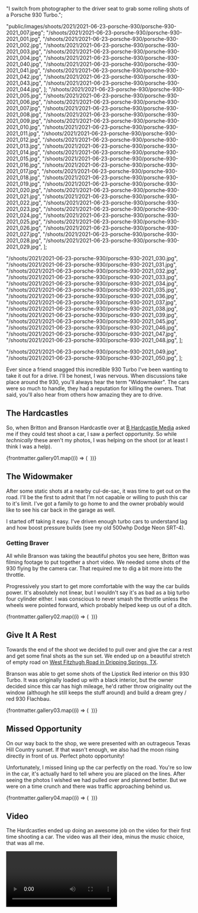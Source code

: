 
  "I switch from photographer to the driver seat to grab some rolling shots of a Porsche 930 Turbo.";

  "public/images/shoots/2021/2021-06-23-porsche-930/porsche-930-2021_007.jpeg";
  "/shoots/2021/2021-06-23-porsche-930/porsche-930-2021_001.jpg",
  "/shoots/2021/2021-06-23-porsche-930/porsche-930-2021_002.jpg",
  "/shoots/2021/2021-06-23-porsche-930/porsche-930-2021_003.jpg",
  "/shoots/2021/2021-06-23-porsche-930/porsche-930-2021_004.jpg",
  "/shoots/2021/2021-06-23-porsche-930/porsche-930-2021_040.jpg",
  "/shoots/2021/2021-06-23-porsche-930/porsche-930-2021_041.jpg",
  "/shoots/2021/2021-06-23-porsche-930/porsche-930-2021_042.jpg",
  "/shoots/2021/2021-06-23-porsche-930/porsche-930-2021_043.jpg",
  "/shoots/2021/2021-06-23-porsche-930/porsche-930-2021_044.jpg",
];
  "/shoots/2021/2021-06-23-porsche-930/porsche-930-2021_005.jpg",
  "/shoots/2021/2021-06-23-porsche-930/porsche-930-2021_006.jpg",
  "/shoots/2021/2021-06-23-porsche-930/porsche-930-2021_007.jpg",
  "/shoots/2021/2021-06-23-porsche-930/porsche-930-2021_008.jpg",
  "/shoots/2021/2021-06-23-porsche-930/porsche-930-2021_009.jpg",
  "/shoots/2021/2021-06-23-porsche-930/porsche-930-2021_010.jpg",
  "/shoots/2021/2021-06-23-porsche-930/porsche-930-2021_011.jpg",
  "/shoots/2021/2021-06-23-porsche-930/porsche-930-2021_012.jpg",
  "/shoots/2021/2021-06-23-porsche-930/porsche-930-2021_013.jpg",
  "/shoots/2021/2021-06-23-porsche-930/porsche-930-2021_014.jpg",
  "/shoots/2021/2021-06-23-porsche-930/porsche-930-2021_015.jpg",
  "/shoots/2021/2021-06-23-porsche-930/porsche-930-2021_016.jpg",
  "/shoots/2021/2021-06-23-porsche-930/porsche-930-2021_017.jpg",
  "/shoots/2021/2021-06-23-porsche-930/porsche-930-2021_018.jpg",
  "/shoots/2021/2021-06-23-porsche-930/porsche-930-2021_019.jpg",
  "/shoots/2021/2021-06-23-porsche-930/porsche-930-2021_020.jpg",
  "/shoots/2021/2021-06-23-porsche-930/porsche-930-2021_021.jpg",
  "/shoots/2021/2021-06-23-porsche-930/porsche-930-2021_022.jpg",
  "/shoots/2021/2021-06-23-porsche-930/porsche-930-2021_023.jpg",
  "/shoots/2021/2021-06-23-porsche-930/porsche-930-2021_024.jpg",
  "/shoots/2021/2021-06-23-porsche-930/porsche-930-2021_025.jpg",
  "/shoots/2021/2021-06-23-porsche-930/porsche-930-2021_026.jpg",
  "/shoots/2021/2021-06-23-porsche-930/porsche-930-2021_027.jpg",
  "/shoots/2021/2021-06-23-porsche-930/porsche-930-2021_028.jpg",
  "/shoots/2021/2021-06-23-porsche-930/porsche-930-2021_029.jpg",
];

  "/shoots/2021/2021-06-23-porsche-930/porsche-930-2021_030.jpg",
  "/shoots/2021/2021-06-23-porsche-930/porsche-930-2021_031.jpg",
  "/shoots/2021/2021-06-23-porsche-930/porsche-930-2021_032.jpg",
  "/shoots/2021/2021-06-23-porsche-930/porsche-930-2021_033.jpg",
  "/shoots/2021/2021-06-23-porsche-930/porsche-930-2021_034.jpg",
  "/shoots/2021/2021-06-23-porsche-930/porsche-930-2021_035.jpg",
  "/shoots/2021/2021-06-23-porsche-930/porsche-930-2021_036.jpg",
  "/shoots/2021/2021-06-23-porsche-930/porsche-930-2021_037.jpg",
  "/shoots/2021/2021-06-23-porsche-930/porsche-930-2021_038.jpg",
  "/shoots/2021/2021-06-23-porsche-930/porsche-930-2021_039.jpg",
  "/shoots/2021/2021-06-23-porsche-930/porsche-930-2021_045.jpg",
  "/shoots/2021/2021-06-23-porsche-930/porsche-930-2021_046.jpg",
  "/shoots/2021/2021-06-23-porsche-930/porsche-930-2021_047.jpg",
  "/shoots/2021/2021-06-23-porsche-930/porsche-930-2021_048.jpg",
];

  "/shoots/2021/2021-06-23-porsche-930/porsche-930-2021_049.jpg",
  "/shoots/2021/2021-06-23-porsche-930/porsche-930-2021_050.jpg",
];

Ever since a friend snagged this incredible 930 Turbo I've been wanting to take it out for a drive. I'll be honest, I was nervous. When discussions take place around the 930, you'll always hear the term "Widowmaker". The cars were so much to handle, they had a reputation for killing the owners. That said, you'll also hear from others how amazing they are to drive.

## The Hardcastles

So, when Britton and Branson Hardcastle over at [B Hardcastle Media](https://www.bhardcastle.com/) asked me if they could test shoot a car, I saw a perfect opportunity. So while _technically_ these aren't my photos, I was helping on the shoot (or at least I think I was a help).

<div class="gallery">
  {frontmatter.gallery01.map((i) => (
    <Gallery file={i}>
      <Image file={i} sizes="(min-width: 1024px) 800px, 100vw" />
    </Gallery>
  ))}
</div>

## The Widowmaker

After some static shots at a nearby cul-de-sac, it was time to get out on the road. I'll be the first to admit that I'm not capable or willing to push this car to it's limit. I've got a family to go home to and the owner probably would like to see his car back in the garage as well.

I started off taking it easy. I've driven enough turbo cars to understand lag and how boost pressure builds (see my old 500whp Dodge Neon SRT-4).

### Getting Braver

All while Branson was taking the beautiful photos you see here, Britton was filming footage to put together a short video. We needed some shots of the 930 flying by the camera car. That required me to dig a bit more into the throttle.

Progressively you start to get more comfortable with the way the car builds power. It's absolutely not linear, but I wouldn't say it's as bad as a big turbo four cylinder either. I was conscious to never smash the throttle unless the wheels were pointed forward, which probably helped keep us out of a ditch.

<div class="gallery">
  {frontmatter.gallery02.map((i) => (
    <Gallery file={i}>
      <Image file={i} sizes="(min-width: 1024px) 800px, 100vw" />
    </Gallery>
  ))}
</div>

## Give It A Rest

Towards the end of the shoot we decided to pull over and give the car a rest and get some final shots as the sun set. We ended up on a beautiful stretch of empty road on [West Fitzhugh Road in Dripping Springs, TX](https://goo.gl/maps/tA78JHiVg4dXSwHp8).

Branson was able to get some shots of the Lipstick Red interior on this 930 Turbo. It was originally loaded up with a black interior, but the owner decided since this car has high mileage, he'd rather throw originality out the window (although he still keeps the stuff around) and build a dream grey / red 930 Flachbau.

<div class="gallery">
  {frontmatter.gallery03.map((i) => (
    <Gallery file={i}>
      <Image file={i} sizes="(min-width: 1024px) 800px, 100vw" />
    </Gallery>
  ))}
</div>

## Missed Opportunity

On our way back to the shop, we were presented with an outrageous Texas Hill Country sunset. If that wasn't enough, we also had the moon rising directly in front of us. Perfect photo opportunity!

Unfortunately, I missed lining up the car perfectly on the road. You're so low in the car, it's actually hard to tell where you are placed on the lines. After seeing the photos I wished we had pulled over and planned better. But we were on a time crunch and there was traffic approaching behind us.

<div class="gallery">
  {frontmatter.gallery04.map((i) => (
    <Gallery file={i}>
      <Image file={i} sizes="(min-width: 1024px) 800px, 100vw" />
    </Gallery>
  ))}
</div>

## Video

The Hardcastles ended up doing an awesome job on the video for their first time shooting a car. The video was all their idea, minus the music choice, that was all me.

<Video file={frontmatter.video} />

## Conclusion

I've had plenty of opportunities to drive 60's and 70's air cooled Porsches. I really do enjoy them. As good as they are, this car is just perfection. I love the styling, the widebody and the drama of the turbo flat-6.
